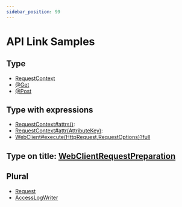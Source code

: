 ```yaml
---
sidebar_position: 99
---
```


# API Link Samples

## Type

- [RequestContext](type)
- [@Get](type)
- [@Post](type)

## Type with expressions

- [RequestContext#attrs()](type):
- [RequestContext#attr(AttributeKey)](type):
- [WebClient#execute(HttpRequest,RequestOptions)?full](type)

## Type on title: [WebClientRequestPreparation](type)

## Plural

- [Request](typeplural)
- [AccessLogWriter](typeplural)
